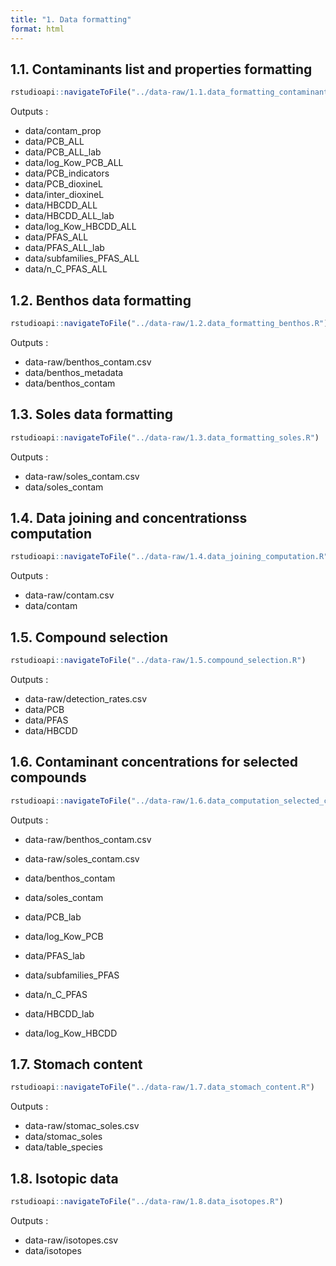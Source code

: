 ```yaml
---
title: "1. Data formatting"
format: html
---
```


## 1.1. Contaminants list and properties formatting

```r
rstudioapi::navigateToFile("../data-raw/1.1.data_formatting_contaminants.R")
```

Outputs :

-   data/contam_prop
-   data/PCB_ALL
-   data/PCB_ALL_lab
-   data/log_Kow_PCB_ALL
-   data/PCB_indicators
-   data/PCB_dioxineL
-   data/inter_dioxineL
-   data/HBCDD_ALL
-   data/HBCDD_ALL_lab
-   data/log_Kow_HBCDD_ALL
-   data/PFAS_ALL
-   data/PFAS_ALL_lab
-   data/subfamilies_PFAS_ALL
-   data/n_C_PFAS_ALL

## 1.2. Benthos data formatting

```r
rstudioapi::navigateToFile("../data-raw/1.2.data_formatting_benthos.R")
```

Outputs :

- data-raw/benthos_contam.csv
- data/benthos_metadata
- data/benthos_contam

## 1.3. Soles data formatting

```r
rstudioapi::navigateToFile("../data-raw/1.3.data_formatting_soles.R")
```

Outputs :

- data-raw/soles_contam.csv
- data/soles_contam

## 1.4. Data joining and concentrationss computation

```r
rstudioapi::navigateToFile("../data-raw/1.4.data_joining_computation.R")
```

Outputs :

- data-raw/contam.csv
- data/contam

## 1.5. Compound selection

```r
rstudioapi::navigateToFile("../data-raw/1.5.compound_selection.R")
```

Outputs :

- data-raw/detection_rates.csv
- data/PCB
- data/PFAS
- data/HBCDD

## 1.6. Contaminant concentrations for selected compounds

```r
rstudioapi::navigateToFile("../data-raw/1.6.data_computation_selected_compounds.R")
```

Outputs :

- data-raw/benthos_contam.csv
- data-raw/soles_contam.csv
- data/benthos_contam
- data/soles_contam

- data/PCB_lab
- data/log_Kow_PCB

- data/PFAS_lab
- data/subfamilies_PFAS
- data/n_C_PFAS

- data/HBCDD_lab
- data/log_Kow_HBCDD

## 1.7. Stomach content

```r
rstudioapi::navigateToFile("../data-raw/1.7.data_stomach_content.R")
```

Outputs :

- data-raw/stomac_soles.csv
- data/stomac_soles
- data/table_species

## 1.8. Isotopic data

```r
rstudioapi::navigateToFile("../data-raw/1.8.data_isotopes.R")
```

Outputs :

- data-raw/isotopes.csv
- data/isotopes
